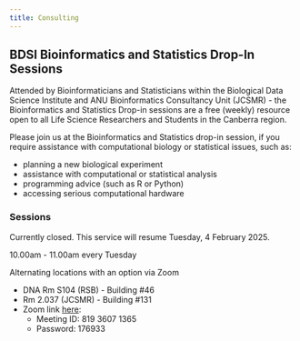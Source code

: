 ```yaml
---
title: Consulting
---
```


## BDSI Bioinformatics and Statistics Drop-In Sessions


Attended by Bioinformaticians and Statisticians within the Biological Data Science Institute and ANU Bioinformatics Consultancy Unit (JCSMR) - the Bioinformatics and Statistics Drop-in sessions are a free (weekly) resource open to all Life Science Researchers and Students in the Canberra region.

Please join us at the Bioinformatics and Statistics drop-in session, if you require assistance with computational biology or statistical issues, such as:

- planning a new biological experiment
- assistance with computational or statistical analysis
- programming advice (such as R or Python)
- accessing serious computational hardware


### Sessions

::: {.callout-warning appearance="minimal"}

<i class="fas fa-exclamation-circle"></i> Currently closed. This service will resume Tuesday, 4 February 2025.

:::

<i class="fas fa-calendar"></i> 10.00am - 11.00am every Tuesday

<i class="fas fa-map-pin"></i> Alternating locations with an option via Zoom

  - DNA Rm S104 (RSB) - Building #46
  - Rm 2.037 (JCSMR) - Building #131
  - Zoom link [here](https://anu.zoom.us/j/83692866375?pwd=b3JMZC9BaVBEQUdsSGtKbVQ2TTlvQT09):
    - Meeting ID: 819 3607 1365
    - Password: 176933
